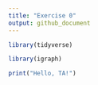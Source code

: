 ```yaml
---
title: "Exercise 0"
output: github_document
---
```



```r
library(tidyverse)
```


```r
library(igraph)
```


```r
print("Hello, TA!")
```
